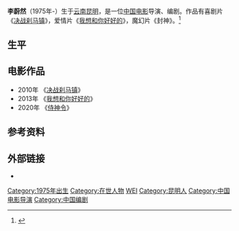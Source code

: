 '''李蔚然'''（1975年-）生于[[云南|云南]][[昆明|昆明]]，是一位[[中国电影|中国电影]]导演、编剧。作品有喜剧片《[[决战刹马镇|决战刹马镇]]》，爱情片《[[我想和你好好的|我想和你好好的]]》，魔幻片《封神》。<ref>{{Cite web |url=http://people.mtime.com/1691528/details.html |title=李蔚然个人档案 |access-date=2015-05-20 |archive-date=2019-10-08 |archive-url=https://web.archive.org/web/20191008065246/http://people.mtime.com/1691528/details.html |dead-url=no }}</ref>

== 生平 ==

== 电影作品 ==
*2010年 《[[决战刹马镇|决战刹马镇]]》
*2013年 《[[我想和你好好的|我想和你好好的]]》
*2020年 《[[侍神令|侍神令]]》

== 参考资料 ==
{{reflist}}

== 外部链接 ==
*{{mtime|1691528|李蔚然}}

{{DEFAULTSORT:LI李}}
[[Category:1975年出生|Category:1975年出生]]
[[Category:在世人物|Category:在世人物]]
[[Category:李姓|WEI]]
[[Category:昆明人|Category:昆明人]]
[[Category:中国电影导演|Category:中国电影导演]]
[[Category:中国编剧|Category:中国编剧]]
